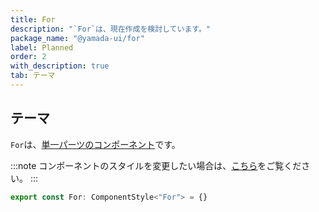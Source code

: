 ```yaml
---
title: For
description: "`For`は、現在作成を検討しています。"
package_name: "@yamada-ui/for"
label: Planned
order: 2
with_description: true
tab: テーマ
---
```


## テーマ

`For`は、[単一パーツのコンポーネント](/styled-system/theming/component-styles#単一パーツのコンポーネント)です。

:::note
コンポーネントのスタイルを変更したい場合は、[こちら](/styled-system/theming/customize-theme#コンポーネントのスタイルを変更する)をご覧ください。
:::

```ts
export const For: ComponentStyle<"For"> = {}
```
